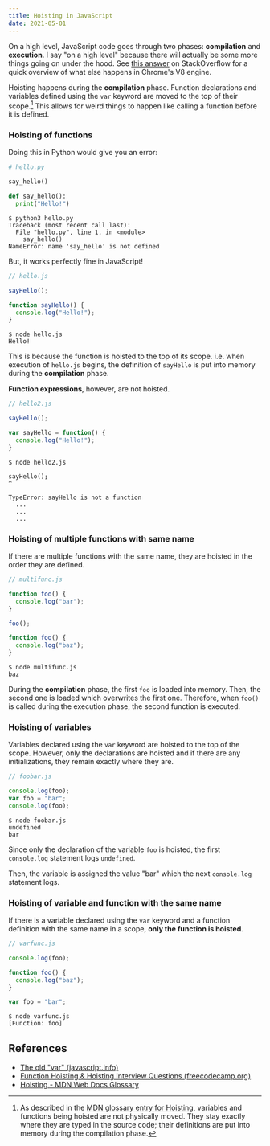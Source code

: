 ```yaml
---
title: Hoisting in JavaScript
date: 2021-05-01
---
```


On a high level, JavaScript code goes through two phases: **compilation** and **execution**. I say "on a high level" because there will actually be some more things going on under the hood. See [this answer](https://stackoverflow.com/a/51447411/5774633) on StackOverflow for a quick overview of what else happens in Chrome's V8 engine.

Hoisting happens during the **compilation** phase. Function declarations and variables defined using the `var` keyword are moved to the top of their scope.[^1] This allows for weird things to happen like calling a function before it is defined.

### Hoisting of functions

Doing this in Python would give you an error:

```python
# hello.py

say_hello()

def say_hello():
  print("Hello!")
```

```shell
$ python3 hello.py
Traceback (most recent call last):
  File "hello.py", line 1, in <module>
    say_hello()
NameError: name 'say_hello' is not defined
```

But, it works perfectly fine in JavaScript!

```javascript
// hello.js

sayHello();

function sayHello() {
  console.log("Hello!");
}
```

```shell
$ node hello.js
Hello!
```

This is because the function is hoisted to the top of its scope. i.e. when execution of `hello.js` begins, the definition of `sayHello` is put into memory during the **compilation** phase.

**Function expressions**, however, are not hoisted.

```javascript
// hello2.js

sayHello();

var sayHello = function() {
  console.log("Hello!");
}
```

```shell
$ node hello2.js

sayHello();
^

TypeError: sayHello is not a function
  ...
  ...
  ...
```

### Hoisting of multiple functions with same name

If there are multiple functions with the same name, they are hoisted in the order they are defined.

```javascript
// multifunc.js

function foo() {
  console.log("bar");
}

foo();

function foo() {
  console.log("baz");
}
```

```shell
$ node multifunc.js 
baz
```

During the **compilation** phase, the first `foo` is loaded into memory. Then, the second one is loaded which overwrites the first one. Therefore, when `foo()` is called during the execution phase, the second function is executed.

### Hoisting of variables

Variables declared using the `var` keyword are hoisted to the top of the scope. However, only the declarations are hoisted and if there are any initializations, they remain exactly where they are.

```javascript
// foobar.js

console.log(foo);
var foo = "bar";
console.log(foo);
```

```shell
$ node foobar.js 
undefined
bar
```

Since only the declaration of the variable `foo` is hoisted, the first `console.log` statement logs `undefined`.

Then, the variable is assigned the value "bar" which the next `console.log` statement logs.

### Hoisting of variable and function with the same name

If there is a variable declared using the `var` keyword and a function definition with the same name in a scope, **only the function is hoisted**.

```javascript
// varfunc.js

console.log(foo);

function foo() {
  console.log("baz");
}

var foo = "bar";
```

```shell
$ node varfunc.js
[Function: foo]
```

## References

 - [The old "var" (javascript.info)](https://javascript.info/var)
 - [Function Hoisting & Hoisting Interview Questions (freecodecamp.org)](https://www.freecodecamp.org/news/function-hoisting-hoisting-interview-questions-b6f91dbc2be8/)
 - [Hoisting - MDN Web Docs Glossary](https://developer.mozilla.org/en-US/docs/Glossary/Hoisting)

[^1]: As described in the [MDN glossary entry for Hoisting](https://developer.mozilla.org/en-US/docs/Glossary/Hoisting), variables and functions being hoisted are not physically moved. They stay exactly where they are typed in the source code; their definitions are put into memory during the compilation phase.
